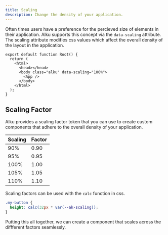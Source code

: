 ```yaml
---
title: Scaling
description: Change the density of your application.
---
```




Often times users have a preference for the percieved size of elements in their application. Alku supports this concept via the `data-scaling` attribute. The scaling attribute modifies css values which affect the overall density of the layout in the application.

```tsx title="root.tsx" ins="class="alku"" ins="data-scaling="100%""
export default function Root() {
  return (
    <html>
      <head></head>
      <body class="alku" data-scaling="100%">
        <App />
      </body>
    </html>
  );
}
```

## Scaling Factor

Alku provides a scaling factor token that you can use to create custom components that adhere to the overall density of your application.

| Scaling | Factor |
| ------- | ------ |
| 90%     | 0.90   |
| 95%     | 0.95   |
| 100%    | 1.00   |
| 105%    | 1.05   |
| 110%    | 1.10   |

Scaling factors can be used with the `calc` function in css.

```css title="button.css" ins="var(--ak-scaling)"
.my-button {
  height: calc(32px * var(--ak-scaling));
}
```

Putting this all together, we can create a component that scales across the diffferent factors seamlessly.

<MovieList />
